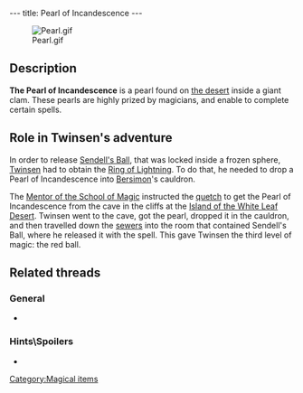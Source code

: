 ---
title: Pearl of Incandescence
---

[[Image:Pearl.gif|right]]

{{Quote|
Quote=By dipping this pearl in the Weather Wizard's cauldron, you will be able to create a ring of lightning.|
Character=Official description}}

==Description==
'''The Pearl of Incandescence''' is a pearl found on [[White Leaf Desert|the desert]] inside a giant clam. These pearls are highly prized by magicians, and enable to complete certain spells.

==Role in Twinsen's adventure==
In order to release [[Sendell's Ball]], that was locked inside a frozen sphere, [[Twinsen]] had to obtain the [[Ring of Lightning]]. To do that, he needed to drop a Pearl of Incandescence into [[Bersimon]]'s cauldron.

The [[Mentor of the School of Magic]] instructed the [[quetch]] to get the Pearl of Incandescence from the cave in the cliffs at the [[Island of the White Leaf Desert]]. Twinsen went to the cave, got the pearl, dropped it in the cauldron, and then travelled down the [[Citadel Island sewers|sewers]] into the room that contained Sendell's Ball, where he released it with the spell. This gave Twinsen the third level of magic: the red ball.

==Related threads==
===General===
* {{thread|id=11230|title=Inspired by Pearl Bugging}}

===Hints\Spoilers===
* {{thread|id=7399|title=How can I get the parl of incandescence before I get to Zeelich?}}

[[Category:Magical items]]